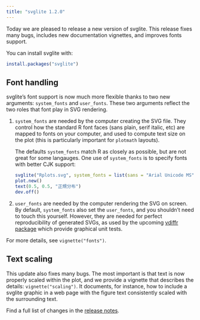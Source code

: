 ```yaml
---
title: "svglite 1.2.0"
---
```


Today we are pleased to release a new version of svglite. This release
fixes many bugs, includes new documentation vignettes, and improves
fonts support.

You can install svglite with:

```r
install.packages("svglite")
```

## Font handling

svglite's font support is now much more flexible thanks to two new
arguments: `system_fonts` and `user_fonts`. These two arguments reflect the
two roles that font play in SVG rendering.

1.  `system_fonts` are needed by the computer creating the SVG file. They 
    control how the standard R font faces (sans plain, serif italic, etc) are 
    mapped to fonts on your computer, and used to compute text size on the plot
    (this is particularly important for `plotmath` layouts).
    
    The defaults `system_fonts` match R as closely as possible, but are not
    great for some langauges. One use of `system_fonts` is to specify fonts 
    with better CJK support:

    ```r
    svglite("Rplots.svg", system_fonts = list(sans = "Arial Unicode MS"))
    plot.new()
    text(0.5, 0.5, "正規分布")
    dev.off()
    ```

1.  `user_fonts` are needed by the computer rendering the SVG on screen. 
    By default, `system_fonts` also set the `user_fonts`, and you shouldn't
    need to touch this yourself. However, they are needed for perfect 
    reproducibility of generated SVGs, as used by the upcoming 
    [vdiffr package](https://github.com/lionel-/vdiffr) which provide graphical 
    unit tests.

For more details, see `vignette("fonts")`. 

## Text scaling

This update also fixes many bugs. The most important is that text is 
now properly scaled within the plot, and we provide a vignette that 
describes the details: `vignette("scaling")`. It documents, for instance, 
how to include a svglite graphic in a web page with the figure text 
consistently scaled with the surrounding text.

Find a full list of changes in the
[release notes](https://github.com/hadley/svglite/releases/tag/v1.2.0).
